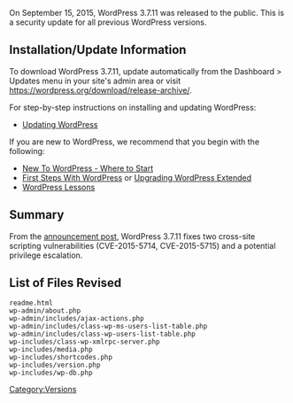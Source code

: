 {{Languages|
{{en|Version 3.7.11}}
{{ja|Version 3.7.11}}
}}

On September 15, 2015, WordPress 3.7.11 was released to the public. This is a security update for all previous WordPress versions.

== Installation/Update Information ==
To download WordPress 3.7.11, update automatically from the Dashboard > Updates menu in your site's admin area or visit https://wordpress.org/download/release-archive/.

For step-by-step instructions on installing and updating WordPress:
* [[Updating WordPress]]

If you are new to WordPress, we recommend that you begin with the following:
* [[New To WordPress - Where to Start]]
* [[First Steps With WordPress]] or [[Upgrading WordPress Extended]]
* [[WordPress Lessons]]

== Summary ==
From the [https://wordpress.org/news/2015/09/wordpress-4-3-1/ announcement post], WordPress 3.7.11 fixes two cross-site scripting vulnerabilities (CVE-2015-5714, CVE-2015-5715) and a potential privilege escalation.

== List of Files Revised ==
<pre>
readme.html
wp-admin/about.php
wp-admin/includes/ajax-actions.php
wp-admin/includes/class-wp-ms-users-list-table.php
wp-admin/includes/class-wp-users-list-table.php
wp-includes/class-wp-xmlrpc-server.php
wp-includes/media.php
wp-includes/shortcodes.php
wp-includes/version.php
wp-includes/wp-db.php
</pre>

{{Versions}}

[[Category:Versions]]